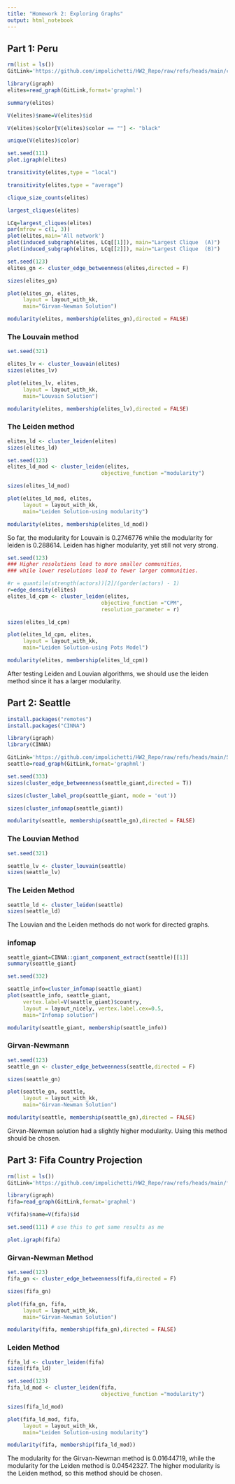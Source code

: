 ```yaml
---
title: "Homework 2: Exploring Graphs"
output: html_notebook
---
```


## Part 1: Peru

```r
rm(list = ls())
GitLink='https://github.com/impolichetti/HW2_Repo/raw/refs/heads/main/css_G.graphml'
```

```r
library(igraph)
elites=read_graph(GitLink,format='graphml')
```

```r
summary(elites)
```

```r
V(elites)$name=V(elites)$id
```

```r
V(elites)$color[V(elites)$color == ""] <- "black"
```

```r
unique(V(elites)$color)
```

```r
set.seed(111)
plot.igraph(elites)
```

```r
transitivity(elites,type = "local")

```

```r
transitivity(elites,type = "average")

```

```r
clique_size_counts(elites)

```

```r
largest_cliques(elites)
```

```r
LCq=largest_cliques(elites)
par(mfrow = c(1, 3)) 
plot(elites,main='All network')
plot(induced_subgraph(elites, LCq[[1]]), main="Largest Clique  (A)")
plot(induced_subgraph(elites, LCq[[2]]), main="Largest Clique  (B)")
```

```r
set.seed(123)
elites_gn <- cluster_edge_betweenness(elites,directed = F)
```

```r
sizes(elites_gn)
```

```r
plot(elites_gn, elites,
     layout = layout_with_kk, 
     main="Girvan-Newman Solution")
```

```r
modularity(elites, membership(elites_gn),directed = FALSE)
```

### The Louvain method

```r
set.seed(321)

elites_lv <- cluster_louvain(elites)
sizes(elites_lv)
```

```r
plot(elites_lv, elites,
     layout = layout_with_kk, 
     main="Louvain Solution")
```

```r
modularity(elites, membership(elites_lv),directed = FALSE)
```

### The Leiden method

```r
elites_ld <- cluster_leiden(elites)
sizes(elites_ld)
```

```r
set.seed(123)
elites_ld_mod <- cluster_leiden(elites,
                              objective_function ="modularity")

sizes(elites_ld_mod)
```

```r
plot(elites_ld_mod, elites,
     layout = layout_with_kk, 
     main="Leiden Solution-using modularity")
```

```r
modularity(elites, membership(elites_ld_mod))
```

So far, the modularity for Louvain is 0.2746776 while the modularity for leiden is 0.288614. Leiden has higher modularity, yet still not very strong.

```r
set.seed(123)
### Higher resolutions lead to more smaller communities, 
### while lower resolutions lead to fewer larger communities.

#r = quantile(strength(actors))[2]/(gorder(actors) - 1)
r=edge_density(elites) 
elites_ld_cpm <- cluster_leiden(elites,
                              objective_function ="CPM",
                              resolution_parameter = r)

sizes(elites_ld_cpm)
```

```r
plot(elites_ld_cpm, elites,
     layout = layout_with_kk, 
     main="Leiden Solution-using Pots Model")
```

```r
modularity(elites, membership(elites_ld_cpm))
```

After testing Leiden and Louvian algorithms, we should use the leiden method since it has a larger modularity.

## Part 2: Seattle

```r
install.packages("remotes")
install.packages("CINNA")
```

```r
library(igraph)
library(CINNA)
```

```r
GitLink='https://github.com/impolichetti/HW2_Repo/raw/refs/heads/main/SeattleTechNetwork.graphml'
seattle=read_graph(GitLink,format='graphml')
```

```r
set.seed(333)
sizes(cluster_edge_betweenness(seattle_giant,directed = T))
```

```r
sizes(cluster_label_prop(seattle_giant, mode = 'out'))
```

```r
sizes(cluster_infomap(seattle_giant))
```

```r
modularity(seattle, membership(seattle_gn),directed = FALSE)
```

### The Louvian Method

```r
set.seed(321)

seattle_lv <- cluster_louvain(seattle)
sizes(seattle_lv)
```

### The Leiden Method

```r
seattle_ld <- cluster_leiden(seattle)
sizes(seattle_ld)
```

The Louvian and the Leiden methods do not work for directed graphs.

### infomap

```r
seattle_giant=CINNA::giant_component_extract(seattle)[[1]]
summary(seattle_giant)
```

```r
set.seed(332)

seattle_info=cluster_infomap(seattle_giant)
plot(seattle_info, seattle_giant,
     vertex.label=V(seattle_giant)$country,
     layout = layout_nicely, vertex.label.cex=0.5,
     main="Infomap solution")
```

```r
modularity(seattle_giant, membership(seattle_info))
```

### Girvan-Newmann

```r
set.seed(123)
seattle_gn <- cluster_edge_betweenness(seattle,directed = F)
```

```r
sizes(seattle_gn)
```

```r
plot(seattle_gn, seattle,
     layout = layout_with_kk, 
     main="Girvan-Newman Solution")
```

```r
modularity(seattle, membership(seattle_gn),directed = FALSE)
```

Girvan-Newman solution had a slightly higher modularity. Using this method should be chosen.

## Part 3: Fifa Country Projection

```r
rm(list = ls())
GitLink='https://github.com/impolichetti/HW2_Repo/raw/refs/heads/main/fifa_country_projection.graphml'

library(igraph)
fifa=read_graph(GitLink,format='graphml')

V(fifa)$name=V(fifa)$id 
```

```r
set.seed(111) # use this to get same results as me

plot.igraph(fifa)
```

### Girvan-Newman Method

```r
set.seed(123)
fifa_gn <- cluster_edge_betweenness(fifa,directed = F)
```

```r
sizes(fifa_gn)
```

```r
plot(fifa_gn, fifa,
     layout = layout_with_kk, 
     main="Girvan-Newman Solution")
```

```r
modularity(fifa, membership(fifa_gn),directed = FALSE)
```

### Leiden Method

```r
fifa_ld <- cluster_leiden(fifa)
sizes(fifa_ld)
```

```r
set.seed(123)
fifa_ld_mod <- cluster_leiden(fifa,
                              objective_function ="modularity")

sizes(fifa_ld_mod)
```

```r
plot(fifa_ld_mod, fifa,
     layout = layout_with_kk, 
     main="Leiden Solution-using modularity")
```

```r
modularity(fifa, membership(fifa_ld_mod))
```

The modularity for the Girvan-Newman method is 0.01644719, while the modularity for the Leiden method is 0.04542327. The higher modularity is the Leiden method, so this method should be chosen.
